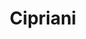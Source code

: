 ---
layout: "../../layouts/ProjectLayout.astro"
title: "Cipriani"
description: "Landing page for a restaurant"
bannerSrc: "/projects/ciprianis/banner.png"
details:
  createdAt: "2022-10-28"
  difficulty: "Easy"
  duration: "5 days"
links:
  site: https://ciprianipizza.vercel.app/
  repo: https://github.com/gammx/ciprianipizza
about:
  src: "/projects/ciprianis/about_thumbnail.png"
  category: "Landing Page"
  summary: "A static website for a classy italian pizza restaurant. With brand identity, a product showcase and a contact section."
  thoughts: "Cipriani's Pizza is a project in which I come back to my roots, it had been years since I had worked without frameworks or anything special, just plain HTML, CSS and JS. I really wanted to keep it simple and this is the result."
interludeSrc: "/projects/ciprianis/interlude.png"
screenshots: [
  "/projects/ciprianis/gallery_item_1.png",
  "/projects/ciprianis/gallery_item_2.png",
  "/projects/ciprianis/gallery_item_3.png"
]
features: ["responsive", "practices", "performant", "parallax"]
stack: ["html", "css", "javascript", "git"]
---